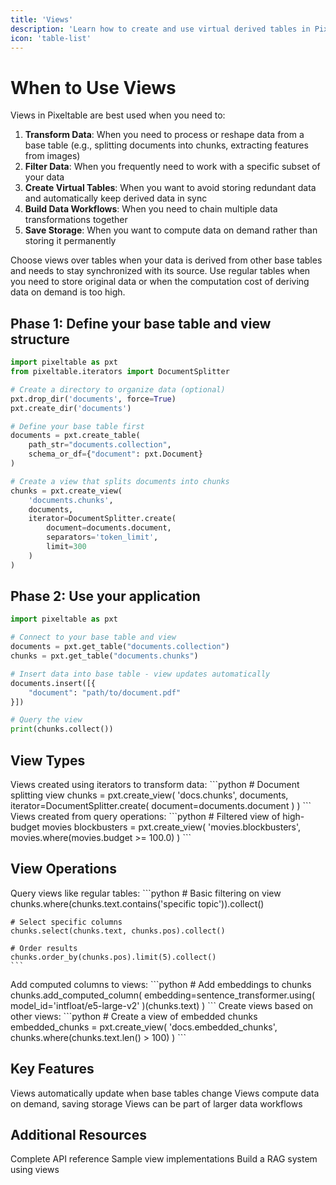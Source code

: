 ```yaml
---
title: 'Views'
description: 'Learn how to create and use virtual derived tables in Pixeltable through views'
icon: 'table-list'
---
```


# When to Use Views

Views in Pixeltable are best used when you need to:

1. **Transform Data**: When you need to process or reshape data from a base table (e.g., splitting documents into chunks, extracting features from images)
2. **Filter Data**: When you frequently need to work with a specific subset of your data
3. **Create Virtual Tables**: When you want to avoid storing redundant data and automatically keep derived data in sync
4. **Build Data Workflows**: When you need to chain multiple data transformations together
5. **Save Storage**: When you want to compute data on demand rather than storing it permanently

<Note>
Choose views over tables when your data is derived from other base tables and needs to stay synchronized with its source. Use regular tables when you need to store original data or when the computation cost of deriving data on demand is too high.
</Note>

## Phase 1: Define your base table and view structure

```python
import pixeltable as pxt
from pixeltable.iterators import DocumentSplitter

# Create a directory to organize data (optional)
pxt.drop_dir('documents', force=True)
pxt.create_dir('documents')

# Define your base table first
documents = pxt.create_table(
    path_str="documents.collection",
    schema_or_df={"document": pxt.Document}
)

# Create a view that splits documents into chunks
chunks = pxt.create_view(
    'documents.chunks',
    documents,
    iterator=DocumentSplitter.create(
        document=documents.document,
        separators='token_limit',
        limit=300
    )
)
```

## Phase 2: Use your application

```python
import pixeltable as pxt

# Connect to your base table and view
documents = pxt.get_table("documents.collection")
chunks = pxt.get_table("documents.chunks")

# Insert data into base table - view updates automatically
documents.insert([{
    "document": "path/to/document.pdf"
}])

# Query the view
print(chunks.collect())
```

## View Types

<AccordionGroup>
  <Accordion title="Iterator Views" icon="arrows-split-up-and-left">
    Views created using iterators to transform data:
    ```python
    # Document splitting view
    chunks = pxt.create_view(
        'docs.chunks',
        documents,
        iterator=DocumentSplitter.create(
            document=documents.document
        )
    )
    ```
  </Accordion>

  <Accordion title="Query Views" icon="magnifying-glass">
    Views created from query operations:
    ```python
    # Filtered view of high-budget movies
    blockbusters = pxt.create_view(
        'movies.blockbusters',
        movies.where(movies.budget >= 100.0)
    )
    ```
  </Accordion>
</AccordionGroup>

## View Operations

<CardGroup cols={1}>
  <Card title="Query Operations" icon="magnifying-glass">
    Query views like regular tables:
    ```python
    # Basic filtering on view
    chunks.where(chunks.text.contains('specific topic')).collect()
    
    # Select specific columns
    chunks.select(chunks.text, chunks.pos).collect()
    
    # Order results
    chunks.order_by(chunks.pos).limit(5).collect()
    ```
  </Card>

  <Card title="Computed Columns" icon="calculator">
    Add computed columns to views:
    ```python
    # Add embeddings to chunks
    chunks.add_computed_column(
        embedding=sentence_transformer.using(
            model_id='intfloat/e5-large-v2'
        )(chunks.text)
    )
    ```
  </Card>

  <Card title="Chaining Views" icon="link">
    Create views based on other views:
    ```python
    # Create a view of embedded chunks
    embedded_chunks = pxt.create_view(
        'docs.embedded_chunks',
        chunks.where(chunks.text.len() > 100)
    )
    ```
  </Card>
</CardGroup>

## Key Features

<CardGroup cols={3}>
  <Card title="Automatic Updates" icon="rotate">
    Views automatically update when base tables change
  </Card>
  <Card title="Virtual Storage" icon="cloud">
    Views compute data on demand, saving storage
  </Card>
  <Card title="Workflow Integration" icon="diagram-project">
    Views can be part of larger data workflows
  </Card>
</CardGroup>

## Additional Resources

<CardGroup cols={3}>
  <Card title="API Documentation" icon="book" href="https://pixeltable.github.io/pixeltable/">
    Complete API reference
  </Card>
  <Card title="View Examples" icon="lightbulb" href="/docs/examples/views">
    Sample view implementations
  </Card>
  <Card title="RAG Tutorial" icon="graduation-cap" href="/docs/tutorials/rag">
    Build a RAG system using views
  </Card>
</CardGroup>